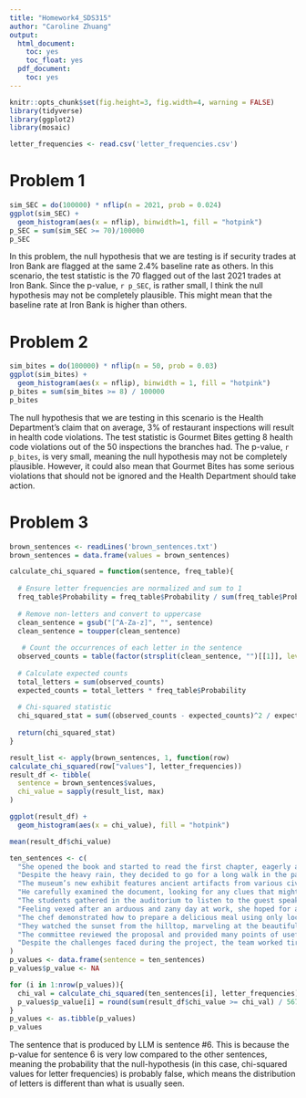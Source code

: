```yaml
---
title: "Homework4_SDS315"
author: "Caroline Zhuang"
output:
  html_document:
    toc: yes
    toc_float: yes
  pdf_document:
    toc: yes
---
```


```r
knitr::opts_chunk$set(fig.height=3, fig.width=4, warning = FALSE)
library(tidyverse)
library(ggplot2)
library(mosaic)

letter_frequencies <- read.csv('letter_frequencies.csv')

```

# **Problem 1**
```r
sim_SEC = do(100000) * nflip(n = 2021, prob = 0.024)
ggplot(sim_SEC) +
  geom_histogram(aes(x = nflip), binwidth=1, fill = "hotpink")
p_SEC = sum(sim_SEC >= 70)/100000
p_SEC
```
In this problem, the null hypothesis that we are testing is if security trades at Iron Bank are flagged at the same 2.4% baseline rate as others. In this scenario, the test statistic is the 70 flagged out of the last 2021 trades at Iron Bank. Since the p-value, `r p_SEC`, is rather small, I think the null hypothesis may not be completely plausible. This might mean that the baseline rate at Iron Bank is higher than others. 

# **Problem 2** 
```r
sim_bites = do(100000) * nflip(n = 50, prob = 0.03)
ggplot(sim_bites) + 
  geom_histogram(aes(x = nflip), binwidth = 1, fill = "hotpink")
p_bites = sum(sim_bites >= 8) / 100000
p_bites
```
The null hypothesis that we are testing in this scenario is the Health Department's claim that on average, 3% of restaurant inspections will result in health code violations. The test statistic is Gourmet Bites getting 8 health code violations out of the 50 inspections the branches had. The p-value, `r p_bites`, is very small, meaning the null hypothesis may not be completely plausible. However, it could also mean that Gourmet Bites has some serious violations that should not be ignored and the Health Department should take action. 

# **Problem 3** 
```r
brown_sentences <- readLines('brown_sentences.txt')
brown_sentences = data.frame(values = brown_sentences)

calculate_chi_squared = function(sentence, freq_table){
  
  # Ensure letter frequencies are normalized and sum to 1
  freq_table$Probability = freq_table$Probability / sum(freq_table$Probability)
  
  # Remove non-letters and convert to uppercase
  clean_sentence = gsub("[^A-Za-z]", "", sentence)
  clean_sentence = toupper(clean_sentence)
  
   # Count the occurrences of each letter in the sentence
  observed_counts = table(factor(strsplit(clean_sentence, "")[[1]], levels = freq_table$Letter))
  
  # Calculate expected counts
  total_letters = sum(observed_counts)
  expected_counts = total_letters * freq_table$Probability
  
  # Chi-squared statistic
  chi_squared_stat = sum((observed_counts - expected_counts)^2 / expected_counts)
  
  return(chi_squared_stat)
}

result_list <- apply(brown_sentences, 1, function(row)
calculate_chi_squared(row["values"], letter_frequencies))
result_df <- tibble(
  sentence = brown_sentences$values,
  chi_value = sapply(result_list, max)
)

ggplot(result_df) +
  geom_histogram(aes(x = chi_value), fill = "hotpink")

mean(result_df$chi_value)
```

```r
ten_sentences <- c(
  "She opened the book and started to read the first chapter, eagerly anticipating what might come next.",
  "Despite the heavy rain, they decided to go for a long walk in the park, crossing the main avenue by the fountain in the center.",
  "The museum’s new exhibit features ancient artifacts from various civilizations around the world.",
  "He carefully examined the document, looking for any clues that might help solve the mystery.",
  "The students gathered in the auditorium to listen to the guest speaker’s inspiring lecture.",
  "Feeling vexed after an arduous and zany day at work, she hoped for a peaceful and quiet evening at home, cozying up after a quick dinner with some TV, or maybe a book on her upcoming visit to Auckland.",
  "The chef demonstrated how to prepare a delicious meal using only locally sourced ingredients, focusing mainly on some excellent dinner recipes from Spain.",
  "They watched the sunset from the hilltop, marveling at the beautiful array of colors in the sky.",
  "The committee reviewed the proposal and provided many points of useful feedback to improve the project’s effectiveness.",
  "Despite the challenges faced during the project, the team worked tirelessly to ensure its successful completion, resulting in a product that exceeded everyone’s expectations."
)
p_values <- data.frame(sentence = ten_sentences)
p_values$p_value <- NA

for (i in 1:nrow(p_values)){
  chi_val = calculate_chi_squared(ten_sentences[i], letter_frequencies)
  p_values$p_value[i] = round(sum(result_df$chi_value >= chi_val) / 56745 , 3)
}
p_values <- as.tibble(p_values)
p_values
```

The sentence that is produced by LLM is sentence #6. This is because the p-value for sentence 6 is very low compared to the other sentences, meaning the probability that the null-hypothesis (in this case, chi-squared values for letter frequencies) is probably false, which means the distribution of letters is different than what is usually seen. 